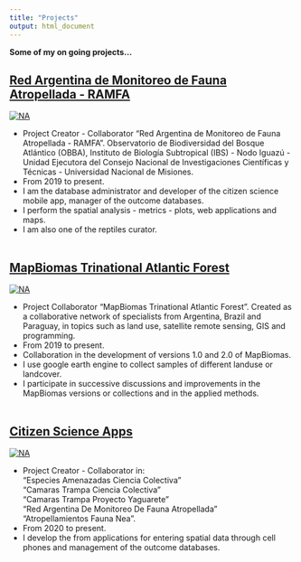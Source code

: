 ```yaml
---
title: "Projects"
output: html_document
---
```


__Some of my on going projects...__
<br>

## [Red Argentina de Monitoreo de Fauna Atropellada - RAMFA](https://fauna-atropellada.org.ar/)<br>

<a href="https://fauna-atropellada.org.ar/">
  <img  align="center"  src="https://fauna-atropellada.org.ar/wp-content/uploads/2020/01/Logo_RAMFA_vert_osc.png" alt="NA">
</a>

- Project Creator - Collaborator “Red Argentina de Monitoreo de Fauna Atropellada - RAMFA”. Observatorio de Biodiversidad del Bosque Atlántico (OBBA), Instituto de Biología Subtropical (IBS) - Nodo Iguazú - Unidad Ejecutora del Consejo Nacional de Investigaciones Científicas y Técnicas - Universidad Nacional de Misiones.
- From 2019 to present.
- I am the database administrator and developer of the citizen science mobile app, manager of the outcome databases.
- I perform the spatial analysis - metrics - plots, web applications and maps.
- I am also one of the reptiles curator.
<br>
<br>

## [MapBiomas Trinational Atlantic Forest](https://bosqueatlantico.mapbiomas.org/es)

<a href="https://bosqueatlantico.mapbiomas.org/es">
  <img  align="center"  src="https://mapbiomas-tri-mataatlantica-site.s3.amazonaws.com/mapbiomas-bosque-logo-horizontal-v1.png" alt="NA">
</a>

- Project Collaborator “MapBiomas Trinational Atlantic Forest”. Created as a collaborative network of specialists from Argentina, Brazil and Paraguay, in topics such as land use, satellite remote sensing, GIS and programming.
- From 2019 to present.
- Collaboration in the development of versions 1.0 and 2.0 of MapBiomas.
- I use google earth engine to collect samples of different landuse or landcover.
- I participate in successive discussions and improvements in the MapBiomas versions or collections and in the applied methods.
<br>
<br>

## [Citizen Science Apps](https://five.epicollect.net/)

<a href="https://five.epicollect.net/">
  <img  align="center"  src="https://five.epicollect.net/images/brand.png" alt="NA">
</a>

- Project Creator - Collaborator in:<br>
  "Especies Amenazadas Ciencia Colectiva"<br>
  "Camaras Trampa Ciencia Colectiva"<br>
  "Camaras Trampa Proyecto Yaguarete"<br>
  "Red Argentina De Monitoreo De Fauna Atropellada"<br>
  "Atropellamientos Fauna Nea".
- From 2020 to present.
- I develop the from applications for entering spatial data through cell phones and management of the outcome databases.
<br>
